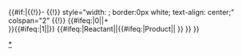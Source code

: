 <includeonly>{{#if:{{{Species|}}}|{{!}}-  
{{!}} style="width: {{{width|30%}}}; border:0px white; text-align: center;" colspan="2" {{!}} {{#ifeq:{{{Plus|}}}|0||+<br />}}{{#ifeq:{{{Equivalents|}}}|1||{{{Equivalents|}}}}} {{#ifeq:{{{Function|}}}|Reactant|'''{{{Species|}}}'''|{{#ifeq:{{{Function}}}|Product|'''{{{Species|}}}'''|{{{Species|}}} }} }} {{{Note|}}} {{{Reference|}}}}}</includeonly><noinclude>[[Category:Reactionbox模板|*]]</noinclude>